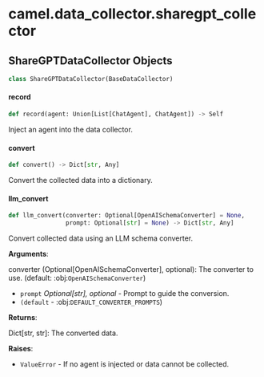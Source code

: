 <a id="camel.data_collector.sharegpt_collector"></a>

# camel.data\_collector.sharegpt\_collector

<a id="camel.data_collector.sharegpt_collector.ShareGPTDataCollector"></a>

## ShareGPTDataCollector Objects

```python
class ShareGPTDataCollector(BaseDataCollector)
```

<a id="camel.data_collector.sharegpt_collector.ShareGPTDataCollector.record"></a>

#### record

```python
def record(agent: Union[List[ChatAgent], ChatAgent]) -> Self
```

Inject an agent into the data collector.

<a id="camel.data_collector.sharegpt_collector.ShareGPTDataCollector.convert"></a>

#### convert

```python
def convert() -> Dict[str, Any]
```

Convert the collected data into a dictionary.

<a id="camel.data_collector.sharegpt_collector.ShareGPTDataCollector.llm_convert"></a>

#### llm\_convert

```python
def llm_convert(converter: Optional[OpenAISchemaConverter] = None,
                prompt: Optional[str] = None) -> Dict[str, Any]
```

Convert collected data using an LLM schema converter.

**Arguments**:

  converter (Optional[OpenAISchemaConverter], optional):
  The converter to use. (default: :obj:`OpenAISchemaConverter`)
- `prompt` _Optional[str], optional_ - Prompt to guide the conversion.
- `(default` - :obj:`DEFAULT_CONVERTER_PROMPTS`)
  

**Returns**:

  Dict[str, str]: The converted data.
  

**Raises**:

- `ValueError` - If no agent is injected or data cannot be collected.

